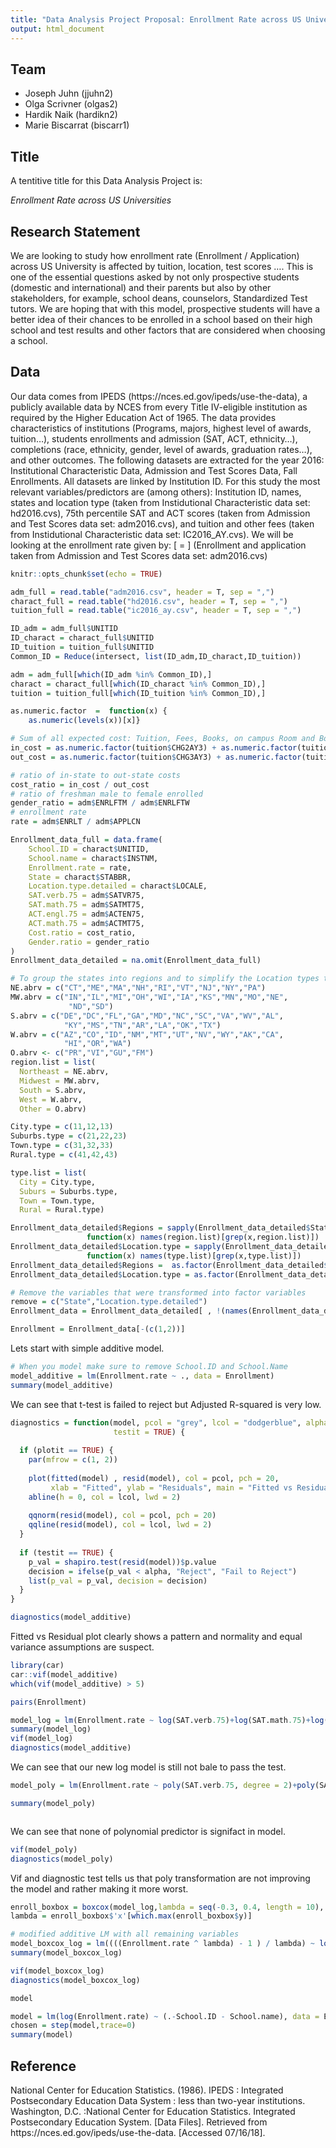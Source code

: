 ```yaml
---
title: "Data Analysis Project Proposal: Enrollment Rate across US Universities"
output: html_document
---
```


## Team

- Joseph Juhn (jjuhn2)
- Olga Scrivner (olgas2)
- Hardik Naik (hardikn2)
- Marie Biscarrat (biscarr1)

## Title

A tentitive title for this Data Analysis Project is: 

*Enrollment Rate across US Universities*

## Research Statement

We are looking to study how enrollment rate (Enrollment / Application) across US University is affected by tuition, location, test scores .... This is one of the essential questions asked by not only prospective students (domestic and international) and their parents but also by other stakeholders, for example, school deans, counselors, Standardized Test tutors. We are hoping that with this model, prospective students will have a better idea of their chances to be enrolled in a school based on their high school and test results and other factors that are considered when choosing a school. 

## Data

Our data comes from IPEDS (https://nces.ed.gov/ipeds/use-the-data), a publicly available data by NCES from every Title IV-eligible institution as required by the Higher Education Act of 1965. The data provides characteristics of institutions (Programs, majors, highest level of awards, tuition…), students enrollments and admission (SAT, ACT, ethnicity...), completions (race, ethnicity, gender, level of awards, graduation rates...), and other outcomes. The following datasets are extracted for the year 2016: Institutional Characteristic Data, Admission and Test Scores Data, Fall Enrollments. All datasets are linked by Institution ID. For this study the most relevant variables/predictors are (among others): Institution ID, names, states and location type (taken from Instidutional Characteristic data set: hd2016.cvs), 75th percentile SAT and ACT scores (taken from Admission and Test Scores data set: adm2016.cvs), and tuition and other fees (taken from Instidutional Characteristic data set: IC2016_AY.cvs). We will be looking at the enrollment rate given by:
\[\text{Enrollment Rate} = \frac{\text{Enrollment}}{\text{Applications}}\]
(Enrollment and application taken from Admission and Test Scores data set: adm2016.cvs)

```r
knitr::opts_chunk$set(echo = TRUE)
```

```r
adm_full = read.table("adm2016.csv", header = T, sep = ",")
charact_full = read.table("hd2016.csv", header = T, sep = ",")
tuition_full = read.table("ic2016_ay.csv", header = T, sep = ",")
```

```r
ID_adm = adm_full$UNITID
ID_charact = charact_full$UNITID
ID_tuition = tuition_full$UNITID
Common_ID = Reduce(intersect, list(ID_adm,ID_charact,ID_tuition))

adm = adm_full[which(ID_adm %in% Common_ID),]
charact = charact_full[which(ID_charact %in% Common_ID),]
tuition = tuition_full[which(ID_tuition %in% Common_ID),]
```

```r
as.numeric.factor  =  function(x) {
    as.numeric(levels(x))[x]}
```

```r
# Sum of all expected cost: Tuition, Fees, Books, on campus Room and Board, other Expenses
in_cost = as.numeric.factor(tuition$CHG2AY3) + as.numeric.factor(tuition$CHG4AY3) + as.numeric.factor(tuition$CHG5AY3) + as.numeric.factor(tuition$CHG6AY3)
out_cost = as.numeric.factor(tuition$CHG3AY3) + as.numeric.factor(tuition$CHG4AY3) + as.numeric.factor(tuition$CHG5AY3) + as.numeric.factor(tuition$CHG6AY3)

# ratio of in-state to out-state costs
cost_ratio = in_cost / out_cost
# ratio of freshman male to female enrolled 
gender_ratio = adm$ENRLFTM / adm$ENRLFTW
# enrollment rate
rate = adm$ENRLT / adm$APPLCN
```

```r
Enrollment_data_full = data.frame(
    School.ID = charact$UNITID,
    School.name = charact$INSTNM,
    Enrollment.rate = rate,
    State = charact$STABBR,
    Location.type.detailed = charact$LOCALE,
    SAT.verb.75 = adm$SATVR75,
    SAT.math.75 = adm$SATMT75,
    ACT.engl.75 = adm$ACTEN75,
    ACT.math.75 = adm$ACTMT75,
    Cost.ratio = cost_ratio,
    Gender.ratio = gender_ratio
)
Enrollment_data_detailed = na.omit(Enrollment_data_full)
```

```r
# To group the states into regions and to simplify the Location types to have fewer, more generalized, categorical values
NE.abrv = c("CT","ME","MA","NH","RI","VT","NJ","NY","PA")
MW.abrv = c("IN","IL","MI","OH","WI","IA","KS","MN","MO","NE",
             "ND","SD")
S.abrv = c("DE","DC","FL","GA","MD","NC","SC","VA","WV","AL",
            "KY","MS","TN","AR","LA","OK","TX")
W.abrv = c("AZ","CO","ID","NM","MT","UT","NV","WY","AK","CA",
            "HI","OR","WA")
O.abrv <- c("PR","VI","GU","FM")
region.list = list(
  Northeast = NE.abrv,
  Midwest = MW.abrv,
  South = S.abrv,
  West = W.abrv,
  Other = O.abrv)

City.type = c(11,12,13)
Suburbs.type = c(21,22,23)
Town.type = c(31,32,33)
Rural.type = c(41,42,43)

type.list = list(
  City = City.type,
  Suburs = Suburbs.type,
  Town = Town.type,
  Rural = Rural.type)

Enrollment_data_detailed$Regions = sapply(Enrollment_data_detailed$State, 
                 function(x) names(region.list)[grep(x,region.list)])
Enrollment_data_detailed$Location.type = sapply(Enrollment_data_detailed$Location.type.detailed, 
                 function(x) names(type.list)[grep(x,type.list)])
Enrollment_data_detailed$Regions =  as.factor(Enrollment_data_detailed$Regions)
Enrollment_data_detailed$Location.type = as.factor(Enrollment_data_detailed$Location.type)
```

```r
# Remove the variables that were transformed into factor variables
remove = c("State","Location.type.detailed")
Enrollment_data = Enrollment_data_detailed[ , !(names(Enrollment_data_detailed) %in% remove)]
```


```r
Enrollment = Enrollment_data[-(c(1,2))]

```

Lets start with simple additive model.
```r
# When you model make sure to remove School.ID and School.Name
model_additive = lm(Enrollment.rate ~ ., data = Enrollment)
summary(model_additive)
```

We can see that t-test is failed to reject but Adjusted R-squared is very low.

```r
diagnostics = function(model, pcol = "grey", lcol = "dodgerblue", alpha = 0.05, plotit = TRUE,
                       testit = TRUE) {
  
  if (plotit == TRUE) {
    par(mfrow = c(1, 2))
    
    plot(fitted(model) , resid(model), col = pcol, pch = 20, 
         xlab = "Fitted", ylab = "Residuals", main = "Fitted vs Residuals")
    abline(h = 0, col = lcol, lwd = 2)
    
    qqnorm(resid(model), col = pcol, pch = 20)
    qqline(resid(model), col = lcol, lwd = 2)
  }
  
  if (testit == TRUE) {
    p_val = shapiro.test(resid(model))$p.value
    decision = ifelse(p_val < alpha, "Reject", "Fail to Reject")
    list(p_val = p_val, decision = decision)
  }
}

diagnostics(model_additive)
```

Fitted vs Residual plot clearly shows a pattern and normality and equal variance assumptions are suspect.

```r
library(car)
car::vif(model_additive)
which(vif(model_additive) > 5)

```


```r
pairs(Enrollment)
```
```r
model_log = lm(Enrollment.rate ~ log(SAT.verb.75)+log(SAT.math.75)+log(ACT.engl.75)+log(ACT.math.75)+Cost.ratio+Gender.ratio+Regions+Location.type, data = Enrollment)
summary(model_log)
vif(model_log)
diagnostics(model_additive)


```

We can see that our new log model is still not bale to pass the test.

```r
model_poly = lm(Enrollment.rate ~ poly(SAT.verb.75, degree = 2)+poly(SAT.math.75,2)+poly(ACT.engl.75,2)+poly(ACT.math.75,2)+Cost.ratio+Gender.ratio+Regions+Location.type, data = Enrollment)

summary(model_poly)



```
We can see that none of polynomial predictor is signifact in model.

```r
vif(model_poly)
diagnostics(model_poly)

```

Vif and diagnostic test tells us that poly transformation are not improving the model and rather making it more worst.

```r

enroll_boxbox = boxcox(model_log,lambda = seq(-0.3, 0.4, length = 10),  plotit = TRUE)
lambda = enroll_boxbox$'x'[which.max(enroll_boxbox$y)]

# modified additive LM with all remaining variables
model_boxcox_log = lm((((Enrollment.rate ^ lambda) - 1 ) / lambda) ~ log(SAT.verb.75)+log(SAT.math.75)+log(ACT.engl.75)+log(ACT.math.75)+Cost.ratio+Gender.ratio+Regions+Location.type, data = Enrollment)
summary(model_boxcox_log)

```
```r
vif(model_boxcox_log)
diagnostics(model_boxcox_log)
```

```r
model

model = lm(log(Enrollment.rate) ~ (.-School.ID - School.name), data = Enrollment_data)
chosen = step(model,trace=0)
summary(model)
```


## Reference

National Center for Education Statistics. (1986). IPEDS : Integrated Postsecondary Education Data System : less than two-year institutions. Washington, D.C. :National Center for Education Statistics.
Integrated Postsecondary Education System. [Data Files]. Retrieved from https://nces.ed.gov/ipeds/use-the-data. [Accessed 07/16/18].